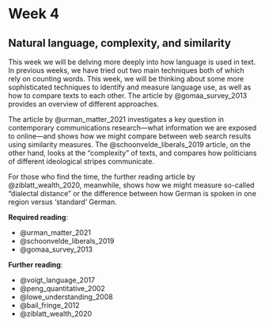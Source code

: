 # Week 4

## Natural language, complexity, and similarity

This week we will be delving more deeply into how language is used in text. In previous weeks, we have tried out two main techniques both of which rely on counting words. This week, we will be thinking about some more sophisticated techniques to identify and measure language use, as well as how to compare texts to each other. The article by @gomaa_survey_2013 provides an overview of different approaches. 

The article by @urman_matter_2021 investigates a key question in contemporary communications research---what information we are exposed to online---and shows how we might compare between web search results using similarity measures. The @schoonvelde_liberals_2019 article, on the other hand, looks at the "complexity" of texts, and compares how politicians of different ideological stripes communicate.

For those who find the time, the further reading article by @ziblatt_wealth_2020, meanwhile, shows how we might measure so-called "dialectal distance" or the difference between how German is spoken in one region versus 'standard' German.

**Required reading**:

- @urman_matter_2021
- @schoonvelde_liberals_2019
- @gomaa_survey_2013

**Further reading**:

- @voigt_language_2017
- @peng_quantitative_2002
- @lowe_understanding_2008
- @bail_fringe_2012
- @ziblatt_wealth_2020
